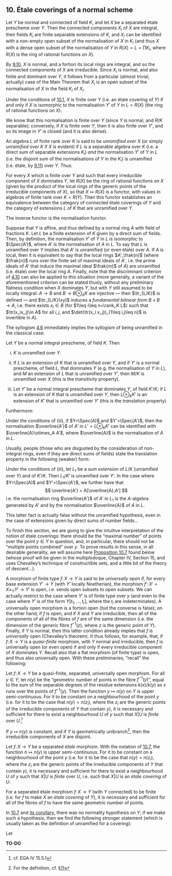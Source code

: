 ## 10. Étale coverings of a normal scheme {#I.10}

::: {.itenv #I.10.1 title="Proposition 10.1"}
Let $Y$ be normal and connected of field $K$, and let $X$ be a separated étale prescheme over $Y$.
Then the connected components $X_i$ of $X$ are integral, their fields $K_i$ are finite separable extensions of $K$, and $X_i$ can be identified with a non-empty open subset of the normalisation of $X$ in $K_i$ (and thus $X$ with a dense open subset of the normalisation of $Y$ in $R(X)=L=\prod K_i$, where $R(X)$ is the ring of rational functions on $X$).
:::

::: {.proof}
By [9.10](#I.9.10), $X$ is normal, and a fortiori its local rings are integral, and so the connected components of $X$ are irreducible.
Since $X_i$ is normal, and also finite and dominant over $Y$, it follows from a particular (almost trivial, actually) case of the Main Theorem that $X_i$ is an open subset of the normalisation of $X$ in the field $K_i$ of $X_i$.
:::

::: {.itenv #I.10.2 title="Corollary 10.2"}
Under the conditions of [10.1](#I.10.1), $X$ is finite over $Y$ (i.e. an étale covering of $Y$) if and only if $X$ is isomorphic to the normalisation $Y'$ of $Y$ in $L=R(X)$ (the ring of rational functions on $X$).
:::

::: {.proof}
We know that this normalisation is finite over $Y$ (since $Y$ is normal, and $R/K$ separable);
conversely, if $X$ is finite over $Y$, then it is also finite over $Y'$, and so its image in $Y'$ is closed (and it is also dense).
:::

An algebra $L$ of finite rank over $K$ is said to be _unramified over $X$_ (or simply _unramified over $K$_ if $X$ is evident) if $L$ is a separable algebra over $K$ (i.e. a direct sum of separable extensions $K_i$) _and_ the normalisation $Y'$ of $Y$ in $L$ (i.e. the disjoint sum of the normalisations of $Y$ in the $K_i$) is unramified (i.e. étale, by [9.11](#I.9.11)) over $Y$.
Thus:

::: {.itenv #I.10.3 title="Corollary 10.3"}
For every $X$ which is finite over $Y$ and such that every irreducible component of $X$ dominates $Y$, let $R(X)$ be the ring of rational functions on $X$ (given by the product of the local rings of the generic points of the irreducible components of $X$), so that $X\mapsto R(X)$ is a functor, with values in algebras of finite rank over $K=R(Y)$.
Then this functor establishes an equivalence between the category of connected étale coverings of $Y$ and the category of extensions $L$ of $K$ that are unramified over $Y$.
:::

::: {.proof}
The inverse functor is the normalisation functor.

Suppose that $Y$ is affine, and thus defined by a normal ring $A$ with field of fractions $K$.
Let $L$ be a finite extension of $K$ given by a direct sum of fields.
Then, by definition, the normalisation $Y'$ of $Y$ in $L$ is isomorphic to $\Spec(A')$, where $A'$ is the normalisation of $A$ in $L$.
To say that $L$ is unramified over $Y$ implies that $A'$ is unramified (or even étale) over $A$.
If $A$ is local, then it is equivalent to say that the local rings $A'_\frak{n}$ (where $\frak{n}$ runs over the finite set of maximal ideals of $A'$, i.e. the prime ideals of $A'$ that induce the maximal ideal $\frak{m}$ of $A$) are unramified (i.e. étale) over the local ring $A$.
Finally, note that the discriminant criterion of [4.10](#I.4.10) can also be applied to this situation
(more generally, a variant of the aforementioned criterion can be stated thusly, without any preliminary flatness condition when $X$ dominates $Y$, but with $Y$ still assumed to be locally integral: $A\to B$ and $B\to B\otimes_A K$ are injective --- then $\tr_{L/K}$ is defined --- and $\tr_{L/K}(xy)$ induces a _fundamental bilinear form_ $B\times B\to A$, i.e. there exists $x_i\in B$ (for $1\leq i\leq n=\rank_K L$) such that $\tr(x_ix_j)\in A$ for all $i,j$, and $\det(\tr(x_i x_j))_{1\leq i,j\leq n}$ is invertible in $A$).
:::

The syllogism [4.6](#I.4.6) immediately implies the syllogism of being unramified in the classical case:

::: {.itenv #I.10.4 title="Proposition 10.4"}
Let $Y$ be a normal integral prescheme, of field $K$.
Then

i. $K$ is unramified over $Y$.

ii. If $L$ is an extension of $K$ that is unramified over $Y$, and if $Y'$ is a normal prescheme, of field $L$, that dominates $Y$ (e.g. the normalisation of $Y$ in $L$), and $M$ an extension of $L$ that is unramified over $Y'$, then $M/K$ is unramified over $X$ (this is the _transitivity_ property).

iii. Let $Y'$ be a normal integral prescheme that dominates $Y$, of field $K'/K$;
    if $L$ is an extension of $K$ that is unramified over $Y$, then $L\otimes_K K'$ is an extension of $K'$ that is unramified over $Y'$ (this is the _translation_ property)
:::

Furthermore:

::: {.itenv #I.10.5 title="Corollary 10.5"}
Under the conditions of (iii), if $Y=\Spec(A)$ and $Y'=\Spec(A')$, then the normalisation $\overline{A'}$ of $A'$ in $L'=L\otimes_K K'$ can be identified with $\overline{A}\otimes_A A'$, where $\overline{A}$ is the normalisation of $A$ in $L$.
:::

Usually, people (those who are disgusted by the consideration of non-integral rings, even if they are direct sums of fields) state the translation property in the following (weaker) form:

::: {.itenv #I.10.6 title="Corollary 10.6"}
Under the conditions of (iii), let $L_1$ be a _sum extension_ of $L/K$ (unramified over $Y$) and of $K'/K$.
Then $L_1/K'$ is unramified over $Y'$.
In the case where $Y=\Spec(A)$ and $Y'=\Spec(A')$, we further have that
$$
  \overline{A'} = A[\overline{A},A']
$$
i.e. the normalisation ring $\overline{A'}$ of $A'$ in $L_1$ is the $A$-algebra generated by $A'$ and by the normalisation $\overline{A}$ of $A$ in $L$.
:::

This latter fact is actually false without the unramified hypothesis, even in the case of extensions given by direct sums of number fields...

To finish this section, we are going to give the intuitive interpretation of the notion of étale coverings: there should be the "maximal number" of points over the point $y\in Y$ in question, and, in particular, there should not be "multiple points combined" over $y$.
To prove results in this sense, in all desirable generality, we will assume here [Proposition 10.7](#I.10.7) found below (whose proof will be given in the multiplodoque, Chapter IV, Section 15, and uses Chevalley's technique of constructible sets, and a little bit of the theory of descent...).

A morphism of finite type $f\colon X\to Y$ is said to be _universally open_ if, for every base extension $Y'\to Y$ (with $Y'$ locally Noetherian), the morphism $f'\colon X'=X\times_Y Y'\to Y'$ is open, i.e. sends open subsets to open subsets.
We can actually restrict to the case where $Y'$ is of finite type over $y$ (and even to the case where $Y'$ is of the form $Y[t_1,\ldots,t_r]$, where the $t_i$ are indeterminates).
A universally open morphism is a fortiori open (but the converse is false);
on the other hand, if $f$ is open, and if $X$ and $Y$ are irreducible, then all of the components of all of the fibres of $f$ are of the same dimension (i.e. the dimension of the generic fibre $f^{-1}(z)$, where $z$ is the generic point of $Y$).
Finally, if $Y$ is normal, then this latter condition already implies that $f$ is _universally_ open (Chevalley's theorem).
It thus follows, for example, that, if $f\colon X\to Y$ is a _quasi-finite_ morphism, with $Y$ normal and irreducible, then $f$ is universally open (or even open) if and only if every irreducible component of $X$ dominates $Y$.
Recall also that a flat morphism (of finite type) is open, and thus also universally open.
With these preliminaries, "recall" the following:

::: {.itenv #I.10.7 title="Proposition 10.7"}
Let $f\colon X\to Y$ be a quasi-finite, separated, universally open morphism.
For all $y\in Y$, let $n(y)$ be the "geometric number of points in the fibre $f^{-1}(y)$", equal to the sum of the separable degrees of the residue extensions $k(x)/k(y)$ as $x$ runs over the points of $f^{-1}(y)$.
Then the function $y\mapsto n(y)$ on $Y$ is upper semi-continuous.
For it to be constant on a neighbourhood of the point $y$ (i.e. for it to be the case that $n(y)=n(z_i)$, where the $z_i$ are the generic points of the irreducible components of $Y$ that contain $y$), it is necessary and sufficient for there to exist a neighbourhood $U$ of $y$ such that $X|U$ is _finite_ over $U$.^[cf. EGA IV 15.5.1]
:::

::: {.itenv #I.10.8 title="Corollary 10.8"}
If $y\mapsto n(y)$ is constant, and if $Y$ is geometrically unibranch^[For the definition, cf. [§11](#I.11)], then the irreducible components of $X$ are disjoint.
:::

::: {.itenv #I.10.9 title="Proposition 10.9"}
Let $f\colon X\to Y$ be a separated _étale_ morphism.
With the notation of [10.7](#I.10.7), the function $n\mapsto n(y)$ is upper semi-continuous.
For it to be constant on a neighbourhood of the point $y$ (i.e. for it to be the case that $n(y)=n(z_i)$, where the $z_i$ are the generic points of the irreducible components of $Y$ that contain $y$), it is necessary and sufficient for there to exist a neighbourhood $U$ of $y$ such that $X|U$ is _finite_ over $U$, i.e. such that $X|U$ is an _étale covering_ of $U$.
:::

::: {.itenv #I.10.10 title="Corollary 10.10"}
For a separated étale morphism $f\colon X\to Y$ (with $Y$ connected) to be finite (i.e. for $f$ to make $X$ an _étale covering_ of $Y$), it is necessary and sufficient for all of the fibres of $f$ to have the same geometric number of points.
:::

In [10.7](#I.10.7) and [its corollary](#I.10.8), there was no normality hypothesis on $Y$;
if we make such a hypothesis, then we find the following stronger statement (which is usually taken as the definition of unramified for a covering):

::: {.itenv #I.10.11 title="Theorem 10.11"}
Let
:::

**TO-DO**
